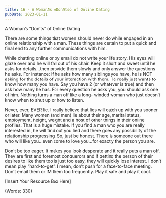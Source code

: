```yaml
---
title: 16 - A WomanÆs ôDonÆtsö of Online Dating
pubDate: 2023-01-11
---
```


A Woman’s “Don’ts” of Online Dating


There are some things that women should never do while engaged in an online relationship with a man.  These things are certain to put a quick and final end to any further communications with him.  

While chatting online or by email do not write your life story.  His eyes will glaze over and he will fall out of his chair.  Keep it short and sweet until he asks for details…then provide them slowly and only answer the questions he asks.  For instance:  If he asks how many siblings you have, he is NOT asking for the details of your interaction with them.  He really just wants to know how many you have. Say you have 2 (or whatever is true) and then ask how many he has.  For every question he asks you, you should ask one of him.   Nothing turns a man off like a long- winded woman who just doesn’t know when to shut up or how to listen.  

Never, ever, EVER lie.  I really believe that lies will catch up with you sooner or later.  Many women (and men) lie about their age, marital status, employment, height, weight and a host of other things in their online profiles.  That is a huge mistake.  If you find a man who you are really interested in, he will find out you lied and there goes any possibility of the relationship progressing.  So, just be honest.  There is someone out there who will like you…even come to love you…for exactly the person you are.  

Don’t be too eager.  It makes you look desperate and it really puts a man off.  They are first and foremost conquerors and if getting the person of their desires to like them too is just too easy, they will quickly lose interest.  I don’t mean play “hard-to-get”.  I mean, don’t push for a face-to-face meeting.  Don’t email them or IM them too frequently.  Play it safe and play it cool.  


[Insert Your Resource Box Here]

(Words: 330)